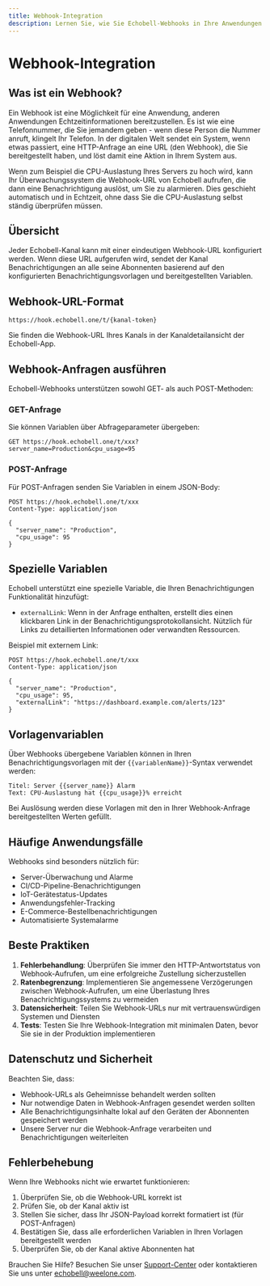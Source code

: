 ```yaml
---
title: Webhook-Integration
description: Lernen Sie, wie Sie Echobell-Webhooks in Ihre Anwendungen und Dienste integrieren
---
```


# Webhook-Integration

## Was ist ein Webhook?

Ein Webhook ist eine Möglichkeit für eine Anwendung, anderen Anwendungen Echtzeitinformationen bereitzustellen. Es ist wie eine Telefonnummer, die Sie jemandem geben - wenn diese Person die Nummer anruft, klingelt Ihr Telefon. In der digitalen Welt sendet ein System, wenn etwas passiert, eine HTTP-Anfrage an eine URL (den Webhook), die Sie bereitgestellt haben, und löst damit eine Aktion in Ihrem System aus.

Wenn zum Beispiel die CPU-Auslastung Ihres Servers zu hoch wird, kann Ihr Überwachungssystem die Webhook-URL von Echobell aufrufen, die dann eine Benachrichtigung auslöst, um Sie zu alarmieren. Dies geschieht automatisch und in Echtzeit, ohne dass Sie die CPU-Auslastung selbst ständig überprüfen müssen.

## Übersicht

Jeder Echobell-Kanal kann mit einer eindeutigen Webhook-URL konfiguriert werden. Wenn diese URL aufgerufen wird, sendet der Kanal Benachrichtigungen an alle seine Abonnenten basierend auf den konfigurierten Benachrichtigungsvorlagen und bereitgestellten Variablen.

## Webhook-URL-Format

```
https://hook.echobell.one/t/{kanal-token}
```

Sie finden die Webhook-URL Ihres Kanals in der Kanaldetailansicht der Echobell-App.

## Webhook-Anfragen ausführen

Echobell-Webhooks unterstützen sowohl GET- als auch POST-Methoden:

### GET-Anfrage

Sie können Variablen über Abfrageparameter übergeben:

```http
GET https://hook.echobell.one/t/xxx?server_name=Production&cpu_usage=95
```

### POST-Anfrage

Für POST-Anfragen senden Sie Variablen in einem JSON-Body:

```http
POST https://hook.echobell.one/t/xxx
Content-Type: application/json

{
  "server_name": "Production",
  "cpu_usage": 95
}
```

## Spezielle Variablen

Echobell unterstützt eine spezielle Variable, die Ihren Benachrichtigungen Funktionalität hinzufügt:

- `externalLink`: Wenn in der Anfrage enthalten, erstellt dies einen klickbaren Link in der Benachrichtigungsprotokollansicht. Nützlich für Links zu detaillierten Informationen oder verwandten Ressourcen.

Beispiel mit externem Link:

```http
POST https://hook.echobell.one/t/xxx
Content-Type: application/json

{
  "server_name": "Production",
  "cpu_usage": 95,
  "externalLink": "https://dashboard.example.com/alerts/123"
}
```

## Vorlagenvariablen

Über Webhooks übergebene Variablen können in Ihren Benachrichtigungsvorlagen mit der `{{variablenName}}`-Syntax verwendet werden:

```
Titel: Server {{server_name}} Alarm
Text: CPU-Auslastung hat {{cpu_usage}}% erreicht
```

Bei Auslösung werden diese Vorlagen mit den in Ihrer Webhook-Anfrage bereitgestellten Werten gefüllt.

## Häufige Anwendungsfälle

Webhooks sind besonders nützlich für:

- Server-Überwachung und Alarme
- CI/CD-Pipeline-Benachrichtigungen
- IoT-Gerätestatus-Updates
- Anwendungsfehler-Tracking
- E-Commerce-Bestellbenachrichtigungen
- Automatisierte Systemalarme

## Beste Praktiken

1. **Fehlerbehandlung**: Überprüfen Sie immer den HTTP-Antwortstatus von Webhook-Aufrufen, um eine erfolgreiche Zustellung sicherzustellen
2. **Ratenbegrenzung**: Implementieren Sie angemessene Verzögerungen zwischen Webhook-Aufrufen, um eine Überlastung Ihres Benachrichtigungssystems zu vermeiden
3. **Datensicherheit**: Teilen Sie Webhook-URLs nur mit vertrauenswürdigen Systemen und Diensten
4. **Tests**: Testen Sie Ihre Webhook-Integration mit minimalen Daten, bevor Sie sie in der Produktion implementieren

## Datenschutz und Sicherheit

Beachten Sie, dass:

- Webhook-URLs als Geheimnisse behandelt werden sollten
- Nur notwendige Daten in Webhook-Anfragen gesendet werden sollten
- Alle Benachrichtigungsinhalte lokal auf den Geräten der Abonnenten gespeichert werden
- Unsere Server nur die Webhook-Anfrage verarbeiten und Benachrichtigungen weiterleiten

## Fehlerbehebung

Wenn Ihre Webhooks nicht wie erwartet funktionieren:

1. Überprüfen Sie, ob die Webhook-URL korrekt ist
2. Prüfen Sie, ob der Kanal aktiv ist
3. Stellen Sie sicher, dass Ihr JSON-Payload korrekt formatiert ist (für POST-Anfragen)
4. Bestätigen Sie, dass alle erforderlichen Variablen in Ihren Vorlagen bereitgestellt werden
5. Überprüfen Sie, ob der Kanal aktive Abonnenten hat

Brauchen Sie Hilfe? Besuchen Sie unser [Support-Center](/de/docs/support) oder kontaktieren Sie uns unter echobell@weelone.com.
